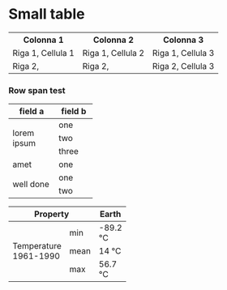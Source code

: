 # Small table {.unnumbered}

```{=html}
<table>
    <tr>
        <th>Colonna 1</th>
        <th>Colonna 2</th>
        <th>Colonna 3</th>
    </tr>
    <tr>
        <td>Riga 1, Cellula 1 <span data-qmd="^[footsample]"></span></td>
        <td>Riga 1, Cellula 2</td>
        <td>Riga 1, Cellula 3</td>
    </tr>
    <tr>
        <td>Riga 2, <span data-qmd="[-@sec-soggetti-destinatari]"></span></td>
        <td>Riga 2, <span data-qmd="[@sec-soggetti-destinatari]"></span></td>
        <td>Riga 2, Cellula 3</td>
    </tr>
</table>
```

### Row span test

+-------------+---------+
| field a     | field b |
+=============+=========+
| lorem ipsum | one     |
|             +---------+
|             | two     |
|             +---------+
|             | three   |
+-------------+---------+
| amet        | one     |
+-------------+---------+
| well done   | one     |
|             +---------+
|             | two     |
+-------------+---------+


+---------------------+----------+
| Property            | Earth    |
+=============+=======+==========+
|             | min   | -89.2 °C |
| Temperature +-------+----------+
| 1961-1990   | mean  | 14 °C    |
|             +-------+----------+
|             | max   | 56.7 °C  |
+-------------+-------+----------+
